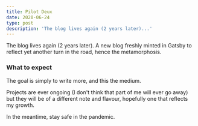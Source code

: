 ```yaml
---
title: Pilot Deux
date: 2020-06-24
type: post
description: 'The blog lives again (2 years later)...'
---
```


The blog lives again (2 years later). A new blog freshly minted in Gatsby to reflect yet another turn in the road, hence the metamorphosis.

### What to expect

The goal is simply to write more, and this the medium.

Projects are ever ongoing (I don't think that part of me will ever go away) but they will be of a different note and flavour, hopefully one that reflects my growth.

In the meantime, stay safe in the pandemic.